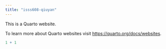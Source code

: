 ```yaml
---
title: "isss608-qiuyan"
---
```


This is a Quarto website.

To learn more about Quarto websites visit <https://quarto.org/docs/websites>.

```r
1 + 1
```
